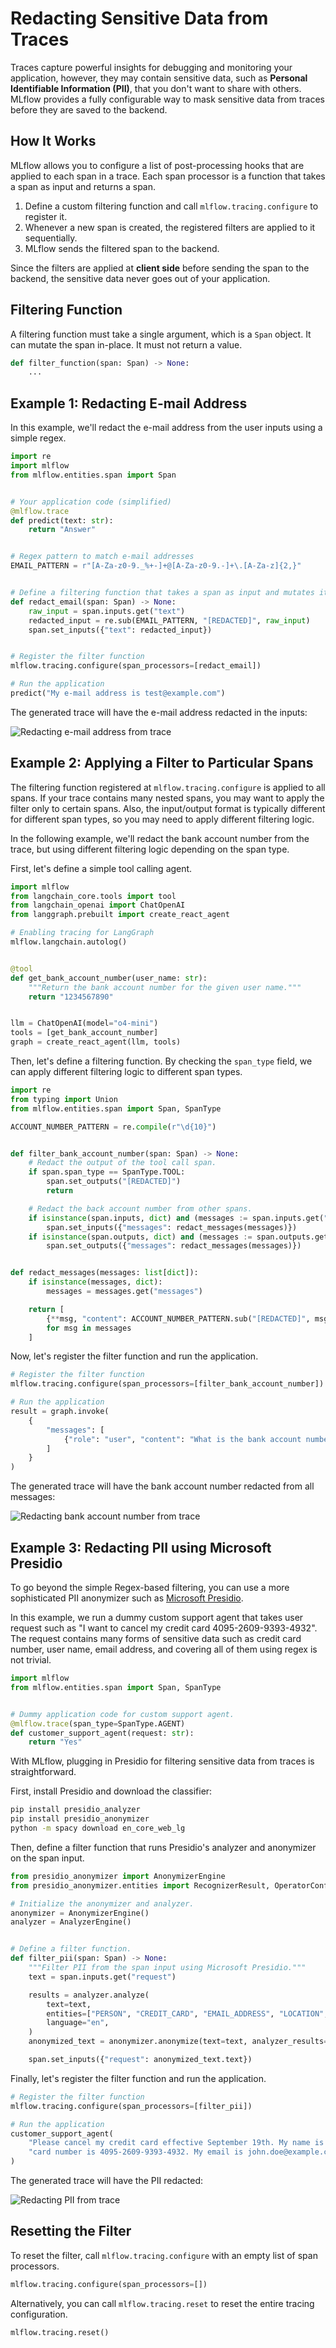 
# Redacting Sensitive Data from Traces

Traces capture powerful insights for debugging and monitoring your application, however, they may contain sensitive data, such as **Personal Identifiable Information (PII)**, that you don't want to share with others. MLflow provides a fully configurable way to mask sensitive data from traces before they are saved to the backend.


## How It Works

MLflow allows you to configure a list of post-processing hooks that are applied to each span in a trace. Each span processor is a function that takes a span as input and returns a span.

1. Define a custom filtering function and call <APILink fn="mlflow.tracing.configure">`mlflow.tracing.configure`</APILink> to register it.
2. Whenever a new span is created, the registered filters are applied to it sequentially.
3. MLflow sends the filtered span to the backend.

Since the filters are applied at **client side** before sending the span to the backend, the sensitive data never goes out of your application.


## Filtering Function

A filtering function must take a single argument, which is a <APILink fn="mlflow.entities.span.Span">`Span`</APILink> object. It can mutate the span in-place. It must not return a value.

```python
def filter_function(span: Span) -> None:
    ...
```


## Example 1: Redacting E-mail Address

In this example, we'll redact the e-mail address from the user inputs using a simple regex.

```python
import re
import mlflow
from mlflow.entities.span import Span


# Your application code (simplified)
@mlflow.trace
def predict(text: str):
    return "Answer"


# Regex pattern to match e-mail addresses
EMAIL_PATTERN = r"[A-Za-z0-9._%+-]+@[A-Za-z0-9.-]+\.[A-Za-z]{2,}"


# Define a filtering function that takes a span as input and mutates it in-place.
def redact_email(span: Span) -> None:
    raw_input = span.inputs.get("text")
    redacted_input = re.sub(EMAIL_PATTERN, "[REDACTED]", raw_input)
    span.set_inputs({"text": redacted_input})


# Register the filter function
mlflow.tracing.configure(span_processors=[redact_email])

# Run the application
predict("My e-mail address is test@example.com")
```

The generated trace will have the e-mail address redacted in the inputs:

![Redacting e-mail address from trace](/images/llms/tracing/masking/pii_masking_simple.png)

## Example 2: Applying a Filter to Particular Spans

The filtering function registered at <APILink fn="mlflow.tracing.configure">`mlflow.tracing.configure`</APILink> is applied to all spans. If your trace contains many nested spans, you may want to apply the filter only to certain spans. Also, the input/output format is typically different for different span types, so you may need to apply different filtering logic.

In the following example, we'll redact the bank account number from the trace, but using different filtering logic depending on the span type.

First, let's define a simple tool calling agent.

```python
import mlflow
from langchain_core.tools import tool
from langchain_openai import ChatOpenAI
from langgraph.prebuilt import create_react_agent

# Enabling tracing for LangGraph
mlflow.langchain.autolog()


@tool
def get_bank_account_number(user_name: str):
    """Return the bank account number for the given user name."""
    return "1234567890"


llm = ChatOpenAI(model="o4-mini")
tools = [get_bank_account_number]
graph = create_react_agent(llm, tools)
```

Then, let's define a filtering function. By checking the `span_type` field, we can apply different filtering logic to different span types.

```python
import re
from typing import Union
from mlflow.entities.span import Span, SpanType

ACCOUNT_NUMBER_PATTERN = re.compile(r"\d{10}")


def filter_bank_account_number(span: Span) -> None:
    # Redact the output of the tool call span.
    if span.span_type == SpanType.TOOL:
        span.set_outputs("[REDACTED]")
        return

    # Redact the back account number from other spans.
    if isinstance(span.inputs, dict) and (messages := span.inputs.get("messages")):
        span.set_inputs({"messages": redact_messages(messages)})
    if isinstance(span.outputs, dict) and (messages := span.outputs.get("messages")):
        span.set_outputs({"messages": redact_messages(messages)})


def redact_messages(messages: list[dict]):
    if isinstance(messages, dict):
        messages = messages.get("messages")

    return [
        {**msg, "content": ACCOUNT_NUMBER_PATTERN.sub("[REDACTED]", msg["content"])}
        for msg in messages
    ]
```

Now, let's register the filter function and run the application.

```python
# Register the filter function
mlflow.tracing.configure(span_processors=[filter_bank_account_number])

# Run the application
result = graph.invoke(
    {
        "messages": [
            {"role": "user", "content": "What is the bank account number for John Doe?"}
        ]
    }
)
```

The generated trace will have the bank account number redacted from all messages:

![Redacting bank account number from trace](/images/llms/tracing/masking/pii_masking_langgraph.png)

## Example 3: Redacting PII using Microsoft Presidio

To go beyond the simple Regex-based filtering, you can use a more sophisticated PII anonymizer such as [Microsoft Presidio](https://microsoft.github.io/presidio/anonymizer/).

In this example, we run a dummy custom support agent that takes user request such as "I want to cancel my credit card 4095-2609-9393-4932". The request contains many forms of sensitive data such as credit card number, user name, email address, and covering all of them using regex is not trivial.

```python
import mlflow
from mlflow.entities.span import Span, SpanType


# Dummy application code for custom support agent.
@mlflow.trace(span_type=SpanType.AGENT)
def customer_support_agent(request: str):
    return "Yes"
```

With MLflow, plugging in Presidio for filtering sensitive data from traces is straightforward.

First, install Presidio and download the classifier:

```bash
pip install presidio_analyzer
pip install presidio_anonymizer
python -m spacy download en_core_web_lg
```

Then, define a filter function that runs Presidio's analyzer and anonymizer on the span input.

```python
from presidio_anonymizer import AnonymizerEngine
from presidio_anonymizer.entities import RecognizerResult, OperatorConfig

# Initialize the anonymizer and analyzer.
anonymizer = AnonymizerEngine()
analyzer = AnalyzerEngine()


# Define a filter function.
def filter_pii(span: Span) -> None:
    """Filter PII from the span input using Microsoft Presidio."""
    text = span.inputs.get("request")

    results = analyzer.analyze(
        text=text,
        entities=["PERSON", "CREDIT_CARD", "EMAIL_ADDRESS", "LOCATION", "DATE_TIME"],
        language="en",
    )
    anonymized_text = anonymizer.anonymize(text=text, analyzer_results=results)

    span.set_inputs({"request": anonymized_text.text})
```

Finally, let's register the filter function and run the application.

```python
# Register the filter function
mlflow.tracing.configure(span_processors=[filter_pii])

# Run the application
customer_support_agent(
    "Please cancel my credit card effective September 19th. My name is John Doe and my credit "
    "card number is 4095-2609-9393-4932. My email is john.doe@example.com and I live in Amsterdam."
)
```

The generated trace will have the PII redacted:

![Redacting PII from trace](/images/llms/tracing/masking/pii_masking_presidio.png)

## Resetting the Filter

To reset the filter, call <APILink fn="mlflow.tracing.configure">`mlflow.tracing.configure`</APILink> with an empty list of span processors.

```python
mlflow.tracing.configure(span_processors=[])
```

Alternatively, you can call <APILink fn="mlflow.tracing.reset">`mlflow.tracing.reset`</APILink> to reset the entire tracing configuration.

```python
mlflow.tracing.reset()
```



